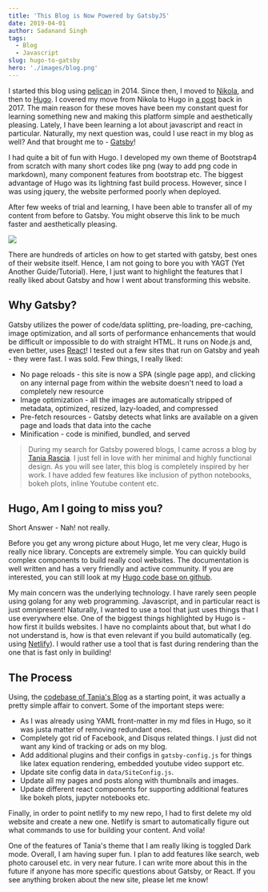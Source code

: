 ```yaml
---
title: 'This Blog is Now Powered by GatsbyJS'
date: 2019-04-01
author: Sadanand Singh
tags:
  - Blog
  - Javascript
slug: hugo-to-gatsby
hero: './images/blog.png'
---
```


I started this blog using [pelican](https://blog.getpelican.com/) in 2014. Since then, I moved to [Nikola](https://getnikola.com/), and then to [Hugo](https://gohugo.io/). I covered my move from Nikola to Hugo in [a post](/nikola-to-hugo) back in 2017. The main reason for these moves have been my constant quest for learning something new and making this platform simple and aesthetically pleasing. Lately, I have been learning a lot about javascript and react in particular. Naturally, my next question was, could I use react in my blog as well? And that brought me to - [Gatsby](https://www.gatsbyjs.org/)!

I had quite a bit of fun with Hugo. I developed my own theme of Bootstrap4 from scratch with many short codes like png (way to add png code in markdown), many component features from bootstrap etc. The biggest advantage of Hugo was its lightning fast build process. However, since I was using jquery, the website performed poorly when deployed.

After few weeks of trial and learning, I have been able to transfer all of my content from before to Gatsby. You might observe this link to be much faster and aesthetically pleasing.

![](https://res.cloudinary.com/sadanandsingh/image/upload/v1555377338/Screen_Shot_2019-04-15_at_6.14.47_PM_hkrbyn.png)

There are hundreds of articles on how to get started with gatsby, best ones of their website itself. Hence, I am not going to bore you with YAGT (Yet Another Guide/Tutorial). Here, I just want to highlight the features that I really liked about Gatsby and how I went about transforming this website.

## Why Gatsby?

Gatsby utilizes the power of code/data splitting, pre-loading, pre-caching, image optimization, and all sorts of performance enhancements that would be difficult or impossible to do with straight HTML. It runs on Node.js and, even better, uses [React](https://reactjs.org/)! I tested out a few sites that run on Gatsby and yeah - they were fast. I was sold. Few things, I really liked:

- No page reloads - this site is now a SPA (single page app), and clicking on any internal page from within the website doesn't need to load a completely new resource
- Image optimization - all the images are automatically stripped of metadata, optimized, resized, lazy-loaded, and compressed
- Pre-fetch resources - Gatsby detects what links are available on a given page and loads that data into the cache
- Minification - code is minified, bundled, and served

> During my search for Gatsby powered blogs, I came across a blog by [Tania Rascia](https://www.taniarascia.com/migrating-from-wordpress-to-gatsby/). I just fell in love with her minimal and highly functional design. As you will see later, this blog is completely inspired by her work. I have added few features like inclusion of python notebooks, bokeh plots, inline Youtube content etc.

## Hugo, Am I going to miss you?

Short Answer - Nah! not really.

Before you get any wrong picture about Hugo, let me very clear, Hugo is really nice library. Concepts are extremely simple. You can quickly build complex components to build really cool websites. The documentation is well written and has a very friendly and active community. If you are interested, you can still look at my [Hugo code base on github](https://github.com/sadanand-singh/Blog).

My main concern was the underlying technology. I have rarely seen people using golang for any web programming. Javascript, and in particular react is just omnipresent! Naturally, I wanted to use a tool that just uses things that I use everywhere else. One of the biggest things highlighted by Hugo is - how first it builds websites. I have no complaints about that, but what I do not understand is, how is that even relevant if you build automatically (eg. using [Netlify](https://www.netlify.com/)). I would rather use a tool that is fast during rendering than the one that is fast only in building!

## The Process

Using, the [codebase of Tania's Blog](https://github.com/taniarascia/taniarascia.com/) as a starting point, it was actually a pretty simple affair to convert. Some of the important steps were:

- As I was already using YAML front-matter in my md files in Hugo, so it was justa matter of removing redundant ones.
- Completely got rid of Facebook, and Disqus related things. I just did not want any kind of tracking or ads on my blog.
- Add additional plugins and their configs in `gatsby-config.js` for things like latex equation rendering, embedded youtube video support etc.
- Update site config data in `data/SiteConfig.js`.
- Update all my pages and posts along with thumbnails and images.
- Update different react components for supporting additional features like bokeh plots, jupyter notebooks etc.

Finally, in order to point netlify to my new repo, I had to first delete my old website and create a new one. Netlify is smart to automatically figure out what commands to use for building your content. And voila!

One of the features of Tania's theme that I am really liking is toggled Dark mode. Overall, I am having super fun. I plan to add features like search, web photo carousel etc. in very near future. I can write more about this in the future if anyone has more specific questions about Gatsby, or React. If you see anything broken about the new site, please let me know!
